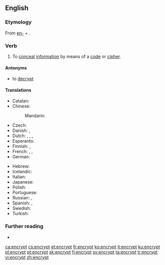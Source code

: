 ==English==

===Etymology===
From [[en-]] + {{der|en|grc|κρυπτός||hidden, concealed, private, secret}}.

===Verb===
{{en-verb}}

# To [[conceal]] [[information]] by means of a [[code]] or [[cipher]].

====Antonyms====
* to [[decrypt]]

====Translations====
{{trans-top|to conceal information by means of a code or cipher}}
* Catalan: {{t+|ca|encriptar}}
* Chinese:
*: Mandarin: {{t+|cmn|加密|tr=jiāmì|sc=Hans}}
* Czech: {{t|cs|zašifrovat}}
* Danish: {{t|da|kryptere}}, {{t|da|enkryptere}}
* Dutch: {{t+|nl|versleutelen}}, {{t+|nl|coderen}}, {{t+|nl|vercijferen}}, {{t|nl|encrypteren}}
* Esperanto: {{t|eo|ĉifri}}
* Finnish: {{t|fi|kryptata}}, {{t+|fi|salata}}
* French: {{t+|fr|coder}}, {{t+|fr|chiffrer}}, {{t+|fr|crypter}}
* German: {{t+|de|verschlüsseln}}
{{trans-mid}}
* Hebrew: {{t|he|הצפין}}
* Icelandic: {{t|is|dulrita}}
* Italian: {{t+|it|cifrare}}
* Japanese: {{t|ja|暗号化する|tr=angōka-suru}}
* Polish: {{t+|pl|szyfrować}}
* Portuguese: {{t+|pt|encriptar}}
* Russian: {{t+|ru|шифрова́ть|impf}}, {{t+|ru|зашифрова́ть|pf}}
* Spanish: {{t+|es|cifrar}}, {{t|es|encriptar}}
* Swedish: {{t+|sv|kryptera}}
* Turkish: {{t+|tr|şifrelemek}}
{{trans-bottom}}

===Further reading===
* {{projectlink|wikipedia}}

[[ca:encrypt]]
[[cs:encrypt]]
[[et:encrypt]]
[[fr:encrypt]]
[[ko:encrypt]]
[[it:encrypt]]
[[ku:encrypt]]
[[pl:encrypt]]
[[pt:encrypt]]
[[sk:encrypt]]
[[fi:encrypt]]
[[sv:encrypt]]
[[ta:encrypt]]
[[tr:encrypt]]
[[vi:encrypt]]
[[zh:encrypt]]
